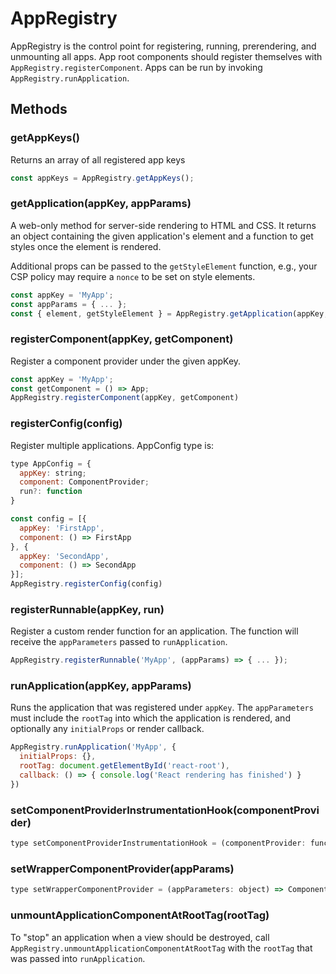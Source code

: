 
<Meta title="APIs|AppRegistry" />

# AppRegistry

AppRegistry is the control point for registering, running, prerendering, and
unmounting all apps. App root components should register themselves with
`AppRegistry.registerComponent`. Apps can be run by invoking
`AppRegistry.runApplication`.

## Methods

### getAppKeys()

Returns an array of all registered app keys

```js
const appKeys = AppRegistry.getAppKeys();
```

### getApplication(appKey, appParams)

A web-only method for server-side rendering to HTML and CSS. It returns an
object containing the given application's element and a function to get styles
once the element is rendered.

Additional props can be passed to the `getStyleElement` function, e.g., your CSP
policy may require a `nonce` to be set on style elements.

```js
const appKey = 'MyApp';
const appParams = { ... };
const { element, getStyleElement } = AppRegistry.getApplication(appKey, appParams);
```

### registerComponent(appKey, getComponent)

Register a component provider under the given appKey.

```js
const appKey = 'MyApp';
const getComponent = () => App;
AppRegistry.registerComponent(appKey, getComponent)
```

### registerConfig(config)

Register multiple applications. AppConfig type is:

```js
type AppConfig = {
  appKey: string;
  component: ComponentProvider;
  run?: function
}

const config = [{
  appKey: 'FirstApp',
  component: () => FirstApp
}, {
  appKey: 'SecondApp',
  component: () => SecondApp
}];
AppRegistry.registerConfig(config)
```

### registerRunnable(appKey, run)

Register a custom render function for an application. The function will receive
the `appParameters` passed to `runApplication`.

```js
AppRegistry.registerRunnable('MyApp', (appParams) => { ... });
```

### runApplication(appKey, appParams)

Runs the application that was registered under `appKey`. The `appParameters` must
include the `rootTag` into which the application is rendered, and optionally any
`initialProps` or render callback.

```js
AppRegistry.runApplication('MyApp', {
  initialProps: {},
  rootTag: document.getElementById('react-root'),
  callback: () => { console.log('React rendering has finished') }
})
```

### setComponentProviderInstrumentationHook(componentProvider)

```js
type setComponentProviderInstrumentationHook = (componentProvider: func) => Component;
```

### setWrapperComponentProvider(appParams)

```js
type setWrapperComponentProvider = (appParameters: object) => Component;
```

### unmountApplicationComponentAtRootTag(rootTag)

To "stop" an application when a view should be destroyed, call
`AppRegistry.unmountApplicationComponentAtRootTag` with the `rootTag` that was passed
into `runApplication`.
